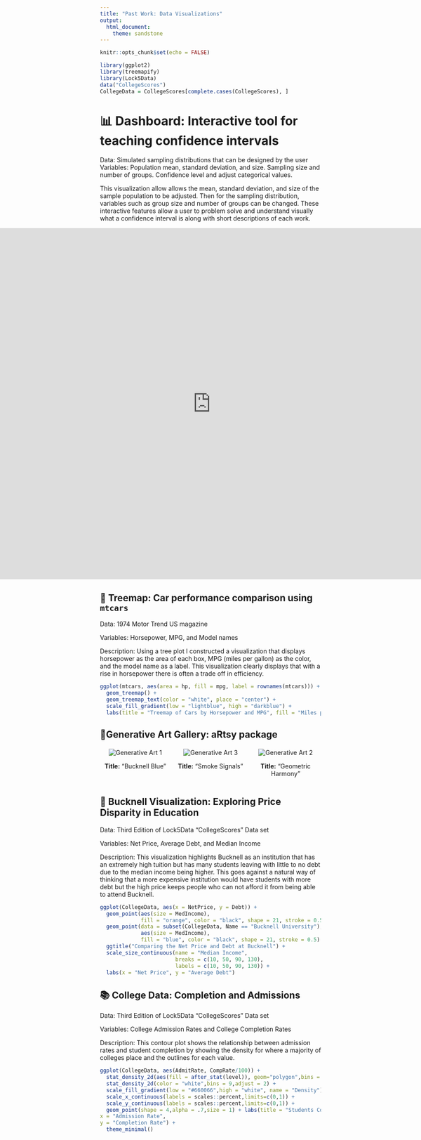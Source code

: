 ```yaml
---
title: "Past Work: Data Visualizations"
output: 
  html_document:
    theme: sandstone  
---
```

```r
knitr::opts_chunk$set(echo = FALSE)
```

```r
library(ggplot2)
library(treemapify)
library(Lock5Data)
data("CollegeScores")
CollegeData = CollegeScores[complete.cases(CollegeScores), ]
```

# **📊 Dashboard**: Interactive tool for teaching confidence intervals
Data: Simulated sampling distributions that can be designed by the user 
Variables: Population mean, standard deviation, and size. Sampling size and number of groups. Confidence level and adjust categorical values.

This visualization allow allows the mean, standard deviation, and size of the sample population to be adjusted. Then for the sampling distribution, variables such as group size and number of groups can be changed. These interactive features allow a user to problem solve and understand visually what a confidence interval is along with short descriptions of each work.

<div style="width: 100vw; margin-left: calc(-50vw + 50%);">
  <iframe 
    src="https://abby-flynt.shinyapps.io/ConfidenceLevels_Dashboard_Team5/" 
    width="100%" 
    height="800px" 
    style="border:none;">
  </iframe>
</div>


## **🚗 Treemap**: Car performance comparison using `mtcars`  
Data: 1974 Motor Trend US magazine

Variables: Horsepower, MPG, and Model names

Description: Using a tree plot I constructed a visualization that displays horsepower as the area of each box, MPG (miles per gallon) as the color, and the model name as a label. This visualization clearly displays that with a rise in horsepower there is often a trade off in efficiency. 

```r
ggplot(mtcars, aes(area = hp, fill = mpg, label = rownames(mtcars))) +
  geom_treemap() +
  geom_treemap_text(color = "white", place = "center") +
  scale_fill_gradient(low = "lightblue", high = "darkblue") +
  labs(title = "Treemap of Cars by Horsepower and MPG", fill = "Miles per Gallon (mpg)")
```

## **🎨Generative Art Gallery**: aRtsy package

<div style="display: flex; justify-content: space-between; gap: 10px; margin: 20px 0;">
<div style="width: 32%; text-align: center;"> <img src="BucknellArt.png" alt="Generative Art 1"> <p><strong>Title:</strong> "Bucknell Blue"</p> </div> 
<div style="width: 32%; text-align: center;"> <img src="smokeArt.png" alt="Generative Art 3"> <p><strong>Title:</strong> "Smoke Signals"</p> </div> 
<div style="width: 32%; text-align: center;"> <img src="geometricArt.png" alt="Generative Art 2"> <p><strong>Title:</strong> "Geometric Harmony"</p> </div> </div>

## **🦬 Bucknell Visualization**: Exploring Price Disparity in Education
Data: Third Edition of Lock5Data "CollegeScores" Data set

Variables: Net Price, Average Debt, and Median Income

Description: This visualization highlights Bucknell as an institution that has an extremely high tuition but has many students leaving with little to no debt due to the median income being higher. This goes against a natural way of thinking that a more expensive institution would have students with more debt but the high price keeps people who can not afford it from being able to attend Bucknell.

```r
ggplot(CollegeData, aes(x = NetPrice, y = Debt)) +
  geom_point(aes(size = MedIncome),
             fill = "orange", color = "black", shape = 21, stroke = 0.5) +
  geom_point(data = subset(CollegeData, Name == "Bucknell University"),
             aes(size = MedIncome),
             fill = "blue", color = "black", shape = 21, stroke = 0.5) +
  ggtitle("Comparing the Net Price and Debt at Bucknell") +
  scale_size_continuous(name = "Median Income",
                        breaks = c(10, 50, 90, 130),
                        labels = c(10, 50, 90, 130)) +
  labs(x = "Net Price", y = "Average Debt")

```

## **📚 College Data**: Completion and Admissions

Data: Third Edition of Lock5Data "CollegeScores" Data set

Variables: College Admission Rates and College Completion Rates

Description: This contour plot shows the relationship between admission rates and student completion by showing the density for where a majority of colleges place and the outlines for each value. 

```r
ggplot(CollegeData, aes(AdmitRate, CompRate/100)) +
  stat_density_2d(aes(fill = after_stat(level)), geom="polygon",bins = 8, alpha = .8,adjust =2) +
  stat_density_2d(color = "white",bins = 9,adjust = 2) +
  scale_fill_gradient(low = "#660066",high = "white", name = "Density") +
  scale_x_continuous(labels = scales::percent,limits=c(0,1)) +
  scale_y_continuous(labels = scales::percent,limits=c(0,1)) +
  geom_point(shape = 4,alpha = .7,size = 1) + labs(title = "Students Coming in & Going out",
x = "Admission Rate",
y = "Completion Rate") +
  theme_minimal()
```

